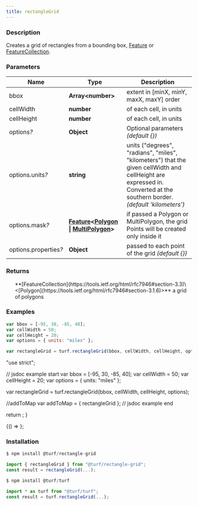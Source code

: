 ```yaml
---
title: rectangleGrid
---
```



### Description

Creates a grid of rectangles from a bounding box, [Feature](https://tools.ietf.org/html/rfc7946#section-3.2) or [FeatureCollection](https://tools.ietf.org/html/rfc7946#section-3.3).

### Parameters

| Name                       | Type                                                                                                                                                                                               | Description                                                                                                                                                              |
| -------------------------- | -------------------------------------------------------------------------------------------------------------------------------------------------------------------------------------------------- | ------------------------------------------------------------------------------------------------------------------------------------------------------------------------ |
| bbox                       | **Array\<number>**                                                                                                                                                                                 | extent in [minX, minY, maxX, maxY] order                                                                                                                                 |
| cellWidth                  | **number**                                                                                                                                                                                         | of each cell, in units                                                                                                                                                   |
| cellHeight                 | **number**                                                                                                                                                                                         | of each cell, in units                                                                                                                                                   |
| options<i>?</i>            | **Object**                                                                                                                                                                                         | Optional parameters _(default \{})_                                                                                                                                      |
| options.units<i>?</i>      | **string**                                                                                                                                                                                         | units ("degrees", "radians", "miles", "kilometers") that the given cellWidth and cellHeight are expressed in. Converted at the southern border. _(default 'kilometers')_ |
| options.mask<i>?</i>       | **[Feature](https://tools.ietf.org/html/rfc7946#section-3.2)\<[Polygon](https://tools.ietf.org/html/rfc7946#section-3.1.6) \| [MultiPolygon](https://tools.ietf.org/html/rfc7946#section-3.1.7)>** | if passed a Polygon or MultiPolygon, the grid Points will be created only inside it                                                                                      |
| options.properties<i>?</i> | **Object**                                                                                                                                                                                         | passed to each point of the grid _(default \{})_                                                                                                                         |

### Returns

<ul>
  **[FeatureCollection](https://tools.ietf.org/html/rfc7946#section-3.3)\<[Polygon](https://tools.ietf.org/html/rfc7946#section-3.1.6)>** a grid of polygons

</ul>

### Examples

```javascript
var bbox = [-95, 30, -85, 40];
var cellWidth = 50;
var cellHeight = 20;
var options = { units: "miles" };

var rectangleGrid = turf.rectangleGrid(bbox, cellWidth, cellHeight, options);
```

  "use strict";

  // jsdoc example start
  var bbox = [-95, 30, -85, 40];
  var cellWidth = 50;
  var cellHeight = 20;
  var options = { units: "miles" };

  var rectangleGrid = turf.rectangleGrid(bbox, cellWidth, cellHeight, options);

  //addToMap
  var addToMap = { rectangleGrid };
  // jsdoc example end

  return <ExampleMap addToMap={addToMap} />;
}

<BrowserOnly>{() => <Map0 />}</BrowserOnly>;

### Installation

```javascript
$ npm install @turf/rectangle-grid

import { rectangleGrid } from "@turf/rectangle-grid";
const result = rectangleGrid(...);
```

```javascript
$ npm install @turf/turf

import * as turf from "@turf/turf";
const result = turf.rectangleGrid(...);
```
